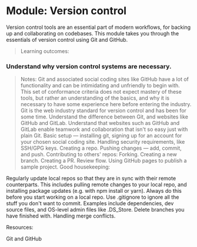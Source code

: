 # Module: Version control

Version control tools are an essential part of modern workflows, for backing up and collaborating on codebases. This module takes you through the essentials of version control using Git and GitHub.

> Learning outcomes:

### Understand why version control systems are necessary.

> Notes:
Git and associated social coding sites like GitHub have a lot of functionality and can be intimidating and unfriendly to begin with. This set of conformance criteria does not expect mastery of these tools, but rather an understanding of the basics, and why it is necessary to have some experience here before entering the industry.
Git is the web industry standard for version control and has been for some time.
Understand the difference between Git, and websites like GitHub and GitLab.
Understand that websites such as GitHub and GitLab enable teamwork and collaboration that isn't so easy just with plain Git.
Basic setup — installing git, signing up for an account for your chosen social coding site.
Handling security requirements, like SSH/GPG keys.
Creating a repo.
Pushing changes — add, commit, and push.
Contributing to others' repos:
Forking.
Creating a new branch.
Creating a PR.
Review flow.
Using GitHub pages to publish a sample project.
Good housekeeping:

Regularly update local repos so that they are in sync with their remote counterparts. This includes pulling remote changes to your local repo, and installing package updates (e.g. with npm install or yarn). Always do this before you start working on a local repo.
Use .gitignore to ignore all the stuff you don't want to commit. Examples include dependencies, dev source files, and OS-level admin files like .DS_Store.
Delete branches you have finished with.
Handling merge conflicts.

Resources:

Git and GitHub
